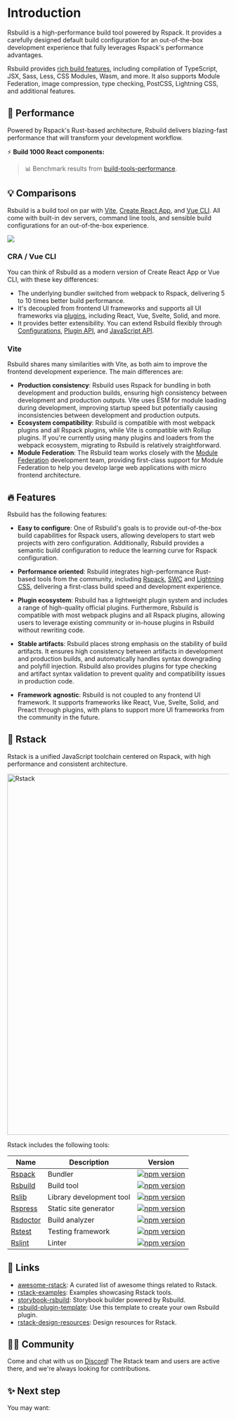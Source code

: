 # Introduction

Rsbuild is a high-performance build tool powered by Rspack. It provides a carefully designed default build configuration for an out-of-the-box development experience that fully leverages Rspack's performance advantages.

Rsbuild provides [rich build features](/guide/start/features), including compilation of TypeScript, JSX, Sass, Less, CSS Modules, Wasm, and more. It also supports Module Federation, image compression, type checking, PostCSS, Lightning CSS, and additional features.

## 🚀 Performance

Powered by Rspack's Rust-based architecture, Rsbuild delivers blazing-fast performance that will transform your development workflow.

⚡️ **Build 1000 React components:**


<BenchmarkGraph />

> 📊 Benchmark results from [build-tools-performance](https://github.com/rspack-contrib/build-tools-performance).

## 💡 Comparisons

Rsbuild is a build tool on par with [Vite](https://vitejs.dev/), [Create React App](https://github.com/facebook/create-react-app), and [Vue CLI](https://github.com/vuejs/vue-cli). All come with built-in dev servers, command line tools, and sensible build configurations for an out-of-the-box experience.

![](https://assets.rspack.rs/rsbuild/assets/rsbuild-1-0-build-tools.png)

### CRA / Vue CLI

You can think of Rsbuild as a modern version of Create React App or Vue CLI, with these key differences:

- The underlying bundler switched from webpack to Rspack, delivering 5 to 10 times better build performance.
- It's decoupled from frontend UI frameworks and supports all UI frameworks via [plugins](/plugins/list/index), including React, Vue, Svelte, Solid, and more.
- It provides better extensibility. You can extend Rsbuild flexibly through [Configurations](/config/index), [Plugin API](/plugins/dev/index), and [JavaScript API](/api/start/index).

### Vite

Rsbuild shares many similarities with Vite, as both aim to improve the frontend development experience. The main differences are:

- **Production consistency**: Rsbuild uses Rspack for bundling in both development and production builds, ensuring high consistency between development and production outputs. Vite uses ESM for module loading during development, improving startup speed but potentially causing inconsistencies between development and production outputs.
- **Ecosystem compatibility**: Rsbuild is compatible with most webpack plugins and all Rspack plugins, while Vite is compatible with Rollup plugins. If you're currently using many plugins and loaders from the webpack ecosystem, migrating to Rsbuild is relatively straightforward.
- **Module Federation**: The Rsbuild team works closely with the [Module Federation](/guide/advanced/module-federation) development team, providing first-class support for Module Federation to help you develop large web applications with micro frontend architecture.

## 🔥 Features

Rsbuild has the following features:

- **Easy to configure**: One of Rsbuild's goals is to provide out-of-the-box build capabilities for Rspack users, allowing developers to start web projects with zero configuration. Additionally, Rsbuild provides a semantic build configuration to reduce the learning curve for Rspack configuration.

- **Performance oriented**: Rsbuild integrates high-performance Rust-based tools from the community, including [Rspack](https://rspack.rs), [SWC](https://swc.rs/) and [Lightning CSS](https://lightningcss.dev/), delivering a first-class build speed and development experience.

- **Plugin ecosystem**: Rsbuild has a lightweight plugin system and includes a range of high-quality official plugins. Furthermore, Rsbuild is compatible with most webpack plugins and all Rspack plugins, allowing users to leverage existing community or in-house plugins in Rsbuild without rewriting code.

- **Stable artifacts**: Rsbuild places strong emphasis on the stability of build artifacts. It ensures high consistency between artifacts in development and production builds, and automatically handles syntax downgrading and polyfill injection. Rsbuild also provides plugins for type checking and artifact syntax validation to prevent quality and compatibility issues in production code.

- **Framework agnostic**: Rsbuild is not coupled to any frontend UI framework. It supports frameworks like React, Vue, Svelte, Solid, and Preact through plugins, with plans to support more UI frameworks from the community in the future.

## 🦀 Rstack

Rstack is a unified JavaScript toolchain centered on Rspack, with high performance and consistent architecture.

<img
  src="https://assets.rspack.rs/rstack/rstack-overview.png"
  alt="Rstack"
  width="820"
/>

Rstack includes the following tools:

| Name                                                  | Description              | Version                                                                                                                                                                          |
| ----------------------------------------------------- | ------------------------ | -------------------------------------------------------------------------------------------------------------------------------------------------------------------------------- |
| [Rspack](https://github.com/web-infra-dev/rspack)     | Bundler                  | <a href="https://npmjs.com/package/@rspack/core"><img src="https://img.shields.io/npm/v/@rspack/core?style=flat-square&colorA=564341&colorB=EDED91" alt="npm version" /></a>     |
| [Rsbuild](https://github.com/web-infra-dev/rsbuild)   | Build tool               | <a href="https://npmjs.com/package/@rsbuild/core"><img src="https://img.shields.io/npm/v/@rsbuild/core?style=flat-square&colorA=564341&colorB=EDED91" alt="npm version" /></a>   |
| [Rslib](https://github.com/web-infra-dev/rslib)       | Library development tool | <a href="https://npmjs.com/package/@rslib/core"><img src="https://img.shields.io/npm/v/@rslib/core?style=flat-square&colorA=564341&colorB=EDED91" alt="npm version" /></a>       |
| [Rspress](https://github.com/web-infra-dev/rspress)   | Static site generator    | <a href="https://npmjs.com/package/@rspress/core"><img src="https://img.shields.io/npm/v/@rspress/core?style=flat-square&colorA=564341&colorB=EDED91" alt="npm version" /></a>   |
| [Rsdoctor](https://github.com/web-infra-dev/rsdoctor) | Build analyzer           | <a href="https://npmjs.com/package/@rsdoctor/core"><img src="https://img.shields.io/npm/v/@rsdoctor/core?style=flat-square&colorA=564341&colorB=EDED91" alt="npm version" /></a> |
| [Rstest](https://github.com/web-infra-dev/rstest)     | Testing framework        | <a href="https://npmjs.com/package/@rstest/core"><img src="https://img.shields.io/npm/v/@rstest/core?style=flat-square&colorA=564341&colorB=EDED91" alt="npm version" /></a>     |
| [Rslint](https://github.com/web-infra-dev/rslint)     | Linter                   | <a href="https://npmjs.com/package/@rslint/core"><img src="https://img.shields.io/npm/v/@rslint/core?style=flat-square&colorA=564341&colorB=EDED91" alt="npm version" /></a>     |

## 🔗 Links

- [awesome-rstack](https://github.com/web-infra-dev/awesome-rstack): A curated list of awesome things related to Rstack.
- [rstack-examples](https://github.com/rspack-contrib/rstack-examples): Examples showcasing Rstack tools.
- [storybook-rsbuild](https://github.com/rspack-contrib/storybook-rsbuild): Storybook builder powered by Rsbuild.
- [rsbuild-plugin-template](https://github.com/rspack-contrib/rsbuild-plugin-template): Use this template to create your own Rsbuild plugin.
- [rstack-design-resources](https://github.com/rspack-contrib/rstack-design-resources): Design resources for Rstack.

## 🧑‍💻 Community

Come and chat with us on [Discord](https://discord.gg/XsaKEEk4mW)! The Rstack team and users are active there, and we're always looking for contributions.

## ✨ Next step

You may want:


<NextSteps>
  <Step
    href="/guide/start/quick-start"
    title="Quick start"
    description="Learn how to use Rsbuild"
  />
  <Step
    href="/guide/start/features"
    title="All features"
    description="Learn all features of Rsbuild"
  />
  <Step
    href="https://github.com/web-infra-dev/rsbuild"
    title="Support Rsbuild"
    description="Support us with a star ⭐️"
  />
</NextSteps>
